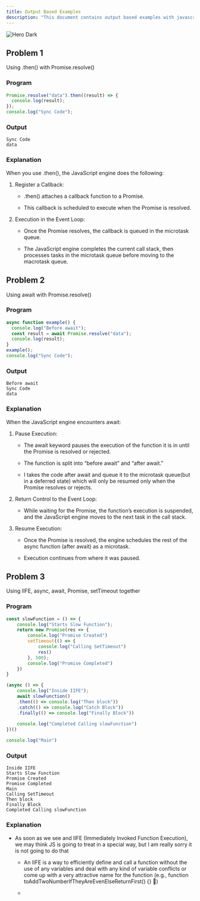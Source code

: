 ```yaml
---
title: Output Based Examples
description: "This document contains output based examples with javascript"
---
```


<img alt="Hero Dark" classname="hidden dark:block" src="https://www.tutorialrepublic.com/lib/images/javascript-illustration.png" />

## Problem 1

Using .then() with Promise.resolve()

### Program

```javascript
Promise.resolve("data").then((result) => {
  console.log(result);
});
console.log("Sync Code"); 
```

### Output

```
Sync Code
data
```

### Explanation

When you use .then(), the JavaScript engine does the following:

1. Register a Callback:

   * .then() attaches a callback function to a Promise.

   * This callback is scheduled to execute when the Promise is resolved.

2. Execution in the Event Loop:

   * Once the Promise resolves, the callback is queued in the microtask queue.

   * The JavaScript engine completes the current call stack, then processes tasks in the microtask queue before moving to the macrotask queue.

## Problem 2

Using await with Promise.resolve()

### Program

```javascript
async function example() {
  console.log("Before await");
  const result = await Promise.resolve("data");
  console.log(result);
}
example();
console.log("Sync Code");
```

### Output

```
Before await
Sync Code
data
```

### Explanation

When the JavaScript engine encounters await:

1. Pause Execution:

   * The await keyword pauses the execution of the function it is in until the Promise is resolved or rejected.

   * The function is split into “before await” and “after await.”

   * I takes the code after await and queue it to the microtask queue(but in a deferred state) which will only be resumed only when the Promise resolves or rejects.

2. Return Control to the Event Loop:

   * While waiting for the Promise, the function’s execution is suspended, and the JavaScript engine moves to the next task in the call stack.

3. Resume Execution:

   * Once the Promise is resolved, the engine schedules the rest of the async function (after await) as a microtask.

   * Execution continues from where it was paused.

## Problem 3

Using IIFE, async, await, Promise, setTimeout together

### Program

```javascript
const slowFunction = () => {
    console.log("Starts Slow Function");
    return new Promise(res => {
        console.log("Promise Created")
        setTimeout(() => {
            console.log("Calling SetTimeout")
            res()
        }, 500);
        console.log("Promise Completed")
    })
}

(async () => {
    console.log("Inside IIFE");
    await slowFunction()
    .then(() => console.log("Then block"))
    .catch(() => console.log("Catch Block"))
    .finally(() => console.log("Finally Block"))
    
    console.log("Completed Calling slowFunction")
})()

console.log("Main")
```

### Output

```
Inside IIFE
Starts Slow Function
Promise Created
Promise Completed
Main
Calling SetTimeout
Then block
Finally Block
Completed Calling slowFunction
```

### Explanation

* As soon as we see and IIFE (Immediately Invoked Function Execution), we may think JS is going to treat in a special way, but I am really sorry it is not going to do that

  * An IIFE is a way to efficiently define and call a function without the use of any variables and deal with any kind of variable conflicts or come up with a very attractive name for the function (e.g., function toAddTwoNumberIfTheyAreEvenElseReturnFirst() \{} 🤯)

  *